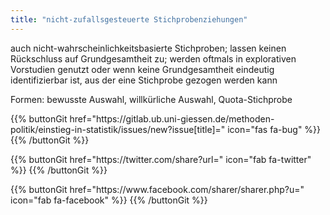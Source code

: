 ```yaml
---
title: "nicht-zufallsgesteuerte Stichprobenziehungen"
---
```


auch nicht-wahrscheinlichkeitsbasierte Stichproben; lassen keinen Rückschluss auf Grundgesamtheit zu; werden oftmals in explorativen Vorstudien genutzt oder wenn keine Grundgesamtheit eindeutig identifizierbar ist, aus der eine Stichprobe gezogen werden kann

Formen: bewusste Auswahl, willkürliche Auswahl, Quota-Stichprobe

{{% buttonGit href=\"https\:\/\/gitlab.ub.uni-giessen.de\/methoden-politik\/einstieg-in-statistik\/issues\/new?issue[title]=\" icon=\"fas fa-bug\" %}} {{% /buttonGit %}} 

{{% buttonGit href=\"https\:\/\/twitter.com\/share?url=\" icon=\"fab fa-twitter\" %}} {{% /buttonGit %}}

{{% buttonGit href=\"https\:\/\/www.facebook.com\/sharer\/sharer.php?u=\" icon=\"fab fa-facebook\" %}} {{% /buttonGit %}}